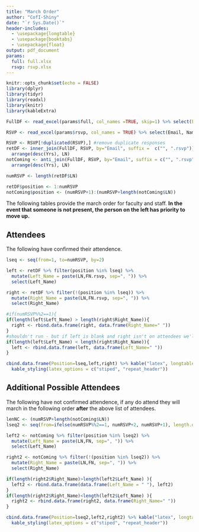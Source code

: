 ```yaml
---
title: "March Order"
author: "CofI-Shiny"
date: "`r Sys.Date()`"
header-includes:
  - \usepackage{longtable}
  - \usepackage{booktabs}
  - \usepackage{float}
output: pdf_document
params:
  full: full.xlsx
  rsvp: rsvp.xlsx
---
```


```r
knitr::opts_chunk$set(echo = FALSE)
library(dplyr)
library(tidyr)
library(readxl)
library(knitr)
library(kableExtra)

```

```r
FullDF <- read_excel(params$full, col_names =TRUE, skip=1) %>% select(Email = `email address`, LN=`Last Name`, FN=`First Name`, Yrs=`Decimal Years Since Hire Date`) 

RSVP <- read_excel(params$rsvp, col_names = TRUE) %>% select(Email, Name, Response=`Will you be participating in the Convocation ceremony?`) %>% filter(Response == "Yes") %>% separate(col=Name, into = c("FN.rsvp", "LN"), sep = "[:space:]", extra = 'merge') %>% mutate(Email = tolower(Email))

RSVP <- RSVP[!duplicated(RSVP),] #remove duplicate responses
retDF <- inner_join(FullDF, RSVP, by="Email", suffix =  c("", ".rsvp")) %>% 
  arrange(desc(Yrs), LN) 
notComing <- anti_join(FullDF, RSVP, by="Email", suffix = c("", ".rsvp")) %>% 
  arrange(desc(Yrs), LN)

numRSVP <- length(retDF$LN)

retDF$position <- 1:numRSVP
notComing$position <- (numRSVP+1):(numRSVP+length(notComing$LN))

```

The following tables provide the march order for faculty and staff. **In the event that someone is not present, the person on the left has priority to move up.**

## Attendees
The following have confirmed their attendence.

```r
lseq <- seq(from=1, to=numRSVP, by=2)

left <- retDF %>% filter(position %in% lseq) %>% 
  mutate(Left_Name = paste(LN,FN.rsvp, sep=", ")) %>%
  select(Left_Name)

right <- retDF %>% filter(!(position %in% lseq)) %>%
  mutate(Right_Name = paste(LN,FN.rsvp, sep=", ")) %>%
  select(Right_Name)

#if(numRSVP%%2==1){
if(length(left$Left_Name) > length(right$Right_Name)){
  right <- rbind.data.frame(right, data.frame(Right_Name=" "))
}
#shouldn't run - but if left is blank and right isn't on attendees we'll know
if(length(left$Left_Name) < length(right$Right_Name)){
  left <- rbind.data.frame(left, data.frame(Left_Name=" "))
}

cbind.data.frame(Position=lseq,left,right) %>% kable("latex", longtable = TRUE, booktabs=TRUE, caption = "Confirmed Attendees") %>% 
  kable_styling(latex_options = c("stiped", "repeat_header"))
```

## Additional Possible Attendees
The following have not confirmed attendence, if any do attend they will march in the following order **after** the above list of attendees.

```r
lenNC <- (numRSVP+length(notComing$LN))
lseq2 <- seq(from=ifelse(numRSVP%%2==1, numRSVP+2, numRSVP+1), length.out = length(notComing$LN)/2, by=2)

left2 <- notComing %>% filter(position %in% lseq2) %>% 
  mutate(Left_Name = paste(LN,FN, sep=", ")) %>%
  select(Left_Name)

right2 <- notComing %>% filter(!(position %in% lseq2)) %>%
  mutate(Right_Name = paste(LN,FN, sep=", ")) %>%
  select(Right_Name)

if(length(right2$Right_Name)>length(left2$Left_Name) ){
  left2 <- rbind.data.frame(data.frame(Left_Name = " "), left2)
}
if(length(right2$Right_Name)<length(left2$Left_Name) ){
  right2 <- rbind.data.frame(right2, data.frame(Right_Name=" "))
}

cbind.data.frame(Position=lseq2,left2,right2) %>% kable("latex", longtable = TRUE, booktabs=TRUE, caption = "Possible Attendees") %>% 
  kable_styling(latex_options = c("stiped", "repeat_header"))
```